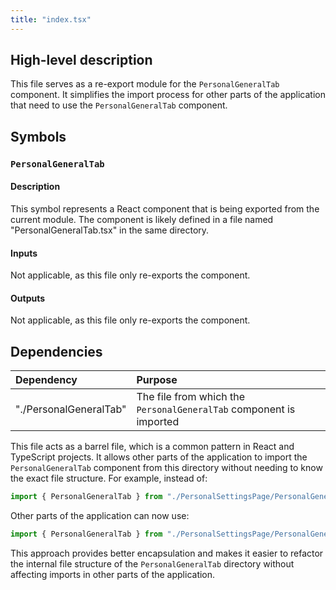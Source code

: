 ```yaml
---
title: "index.tsx"
---
```


## High-level description
This file serves as a re-export module for the `PersonalGeneralTab` component. It simplifies the import process for other parts of the application that need to use the `PersonalGeneralTab` component.

## Symbols

### `PersonalGeneralTab`
#### Description
This symbol represents a React component that is being exported from the current module. The component is likely defined in a file named "PersonalGeneralTab.tsx" in the same directory.

#### Inputs
Not applicable, as this file only re-exports the component.

#### Outputs
Not applicable, as this file only re-exports the component.

## Dependencies
| Dependency | Purpose |
|:-----------|:--------|
| "./PersonalGeneralTab" | The file from which the `PersonalGeneralTab` component is imported |

This file acts as a barrel file, which is a common pattern in React and TypeScript projects. It allows other parts of the application to import the `PersonalGeneralTab` component from this directory without needing to know the exact file structure. For example, instead of:

```typescript
import { PersonalGeneralTab } from "./PersonalSettingsPage/PersonalGeneralTab/PersonalGeneralTab";
```

Other parts of the application can now use:

```typescript
import { PersonalGeneralTab } from "./PersonalSettingsPage/PersonalGeneralTab";
```

This approach provides better encapsulation and makes it easier to refactor the internal file structure of the `PersonalGeneralTab` directory without affecting imports in other parts of the application.